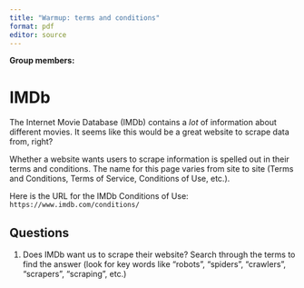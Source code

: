 ```yaml
---
title: "Warmup: terms and conditions"
format: pdf
editor: source
---
```


\vspace{-2.5cm}

**Group members:**

# IMDb

The Internet Movie Database (IMDb) contains a *lot* of information about different movies. It seems like this would be a great website to scrape data from, right?

Whether a website wants users to scrape information is spelled out in their terms and conditions. The name for this page varies from site to site (Terms and Conditions, Terms of Service, Conditions of Use, etc.).

Here is the URL for the IMDb Conditions of Use: `https://www.imdb.com/conditions/`


## Questions

1. Does IMDb want us to scrape their website? Search through the terms to find the answer (look for key words like "robots", "spiders", "crawlers", "scrapers", "scraping", etc.)
